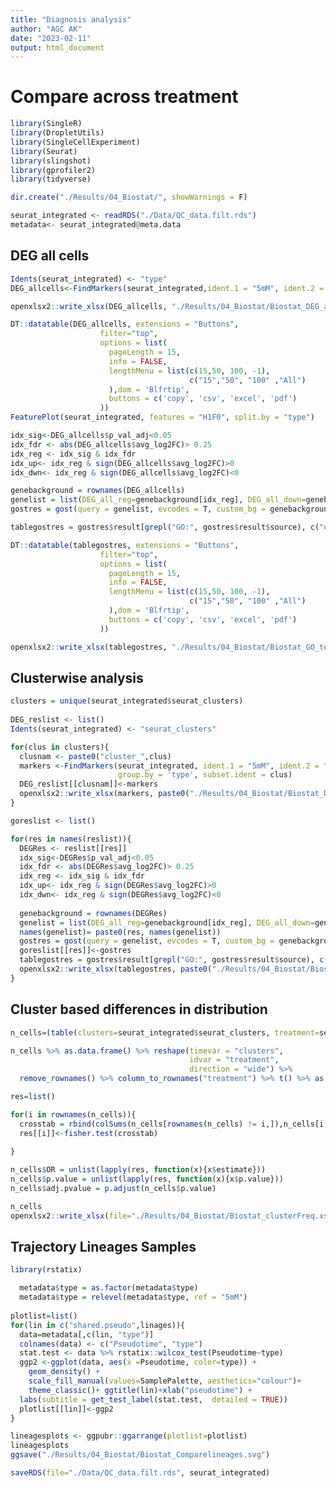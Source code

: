 ```yaml
---
title: "Diagnosis analysis"
author: "AGC AK"
date: "2023-02-11"
output: html_document
---
```


# Compare across treatment

```r
library(SingleR)
library(DropletUtils)
library(SingleCellExperiment)
library(Seurat)
library(slingshot)
library(gprofiler2)
library(tidyverse)

dir.create("./Results/04_Biostat/", showWarnings = F)
```

```r
seurat_integrated <- readRDS("./Data/QC_data.filt.rds")
metadata<- seurat_integrated@meta.data
```

## DEG all cells

```r
Idents(seurat_integrated) <- "type"
DEG_allcells<-FindMarkers(seurat_integrated,ident.1 = "5mM", ident.2 = "0mM")
```

```r

openxlsx2::write_xlsx(DEG_allcells, "./Results/04_Biostat/Biostat_DEG_allcells.xlsx")

DT::datatable(DEG_allcells, extensions = "Buttons",
                    filter="top",
                    options = list(
                      pageLength = 15,
                      info = FALSE,
                      lengthMenu = list(c(15,50, 100, -1),
                                        c("15","50", "100" ,"All")
                      ),dom = 'Blfrtip',
                      buttons = c('copy', 'csv', 'excel', 'pdf')
                    ))
FeaturePlot(seurat_integrated, features = "H1F0", split.by = "type")

```


```r
idx_sig<-DEG_allcells$p_val_adj<0.05
idx_fdr <- abs(DEG_allcells$avg_log2FC)> 0.25 
idx_reg <- idx_sig & idx_fdr
idx_up<- idx_reg & sign(DEG_allcells$avg_log2FC)>0
idx_dwn<- idx_reg & sign(DEG_allcells$avg_log2FC)<0

genebackground = rownames(DEG_allcells)
genelist = list(DEG_all_reg=genebackground[idx_reg], DEG_all_down=genebackground[idx_dwn], DEG_all_up=genebackground[idx_up])
gostres = gost(query = genelist, evcodes = T, custom_bg = genebackground)

tablegostres = gostres$result[grepl("GO:", gostres$result$source), c("query", "source", "term_name","p_value", "intersection")]

DT::datatable(tablegostres, extensions = "Buttons",
                    filter="top",
                    options = list(
                      pageLength = 15,
                      info = FALSE,
                      lengthMenu = list(c(15,50, 100, -1),
                                        c("15","50", "100" ,"All")
                      ),dom = 'Blfrtip',
                      buttons = c('copy', 'csv', 'excel', 'pdf')
                    ))

openxlsx2::write_xlsx(tablegostres, "./Results/04_Biostat/Biostat_GO_termDEG_all.xlsx")
```

## Clusterwise analysis 

```r
clusters = unique(seurat_integrated$seurat_clusters)
       
DEG_reslist <- list()
Idents(seurat_integrated) <- "seurat_clusters"

for(clus in clusters){
  clusnam <- paste0("cluster_",clus)
  markers <-FindMarkers(seurat_integrated, ident.1 = "5mM", ident.2 = "0mM", 
                        group.by = 'type', subset.ident = clus)
  DEG_reslist[[clusnam]]<-markers
  openxlsx2::write_xlsx(markers, paste0("./Results/04_Biostat/Biostat_DEG_",clusnam,"cells.xlsx"))
}

```
```r
goreslist <- list()

for(res in names(reslist)){
  DEGRes <- reslist[[res]]
  idx_sig<-DEGRes$p_val_adj<0.05
  idx_fdr <- abs(DEGRes$avg_log2FC)> 0.25 
  idx_reg <- idx_sig & idx_fdr
  idx_up<- idx_reg & sign(DEGRes$avg_log2FC)>0
  idx_dwn<- idx_reg & sign(DEGRes$avg_log2FC)<0
  
  genebackground = rownames(DEGRes)
  genelist = list(DEG_all_reg=genebackground[idx_reg], DEG_all_down=genebackground[idx_dwn], DEG_all_up=genebackground[idx_up])
  names(genelist)= paste0(res, names(genelist))
  gostres = gost(query = genelist, evcodes = T, custom_bg = genebackground)
  goreslist[[res]]<-gostres
  tablegostres = gostres$result[grepl("GO:", gostres$result$source), c("query", "source", "term_name","p_value", "intersection")]
  openxlsx2::write_xlsx(tablegostres, paste0("./Results/04_Biostat/Biostat_GO_termDEG_",res,".xlsx"))
}
```


## Cluster based differences in distribution

```r
n_cells=(table(clusters=seurat_integrated$seurat_clusters, treatment=seurat_integrated$type))

n_cells %>% as.data.frame() %>% reshape(timevar = "clusters",
                                        idvar = "treatment",
                                        direction = "wide") %>% 
  remove_rownames() %>% column_to_rownames("treatment") %>% t() %>% as.data.frame()-> n_cells

res=list()

for(i in rownames(n_cells)){
  crosstab = rbind(colSums(n_cells[rownames(n_cells) != i,]),n_cells[i,])
  res[[i]]<-fisher.test(crosstab)
  
}

n_cells$OR = unlist(lapply(res, function(x){x$estimate}))
n_cells$p.value = unlist(lapply(res, function(x){x$p.value}))
n_cells$adj.pvalue = p.adjust(n_cells$p.value)

n_cells
openxlsx2::write_xlsx(file="./Results/04_Biostat/Biostat_clusterFreq.xslsx",n_cells)
```



## Trajectory Lineages Samples
```r

library(rstatix)

  metadata$type = as.factor(metadata$type)
  metadata$type = relevel(metadata$type, ref = "5mM")
  
plotlist=list()
for(lin in c("shared.pseudo",linages)){
  data=metadata[,c(lin, "type")]
  colnames(data) <- c("Pseudotime", "type")
  stat.test <- data %>% rstatix::wilcox_test(Pseudotime~type)
  ggp2 <-ggplot(data, aes(x =Pseudotime, color=type)) + 
    geom_density() + 
    scale_fill_manual(values=SamplePalette, aesthetics="colour")+
    theme_classic()+ ggtitle(lin)+xlab("pseudotime") + 
  labs(subtitle = get_test_label(stat.test,  detailed = TRUE))
  plotlist[[lin]]<-ggp2
}

lineagesplots <- ggpubr::ggarrange(plotlist=plotlist)
lineagesplots
ggsave("./Results/04_Biostat/Biostat_Comparelineages.svg")

```
```r
saveRDS(file="./Data/QC_data.filt.rds", seurat_integrated)
```
